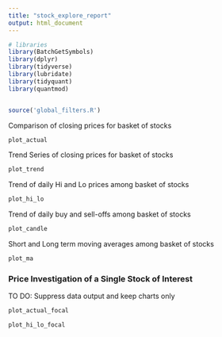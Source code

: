 ```yaml
---
title: "stock_explore_report"
output: html_document
---
```



```r
# libraries 
library(BatchGetSymbols)
library(dplyr)
library(tidyverse)
library(lubridate)
library(tidyquant) 
library(quantmod)


source('global_filters.R')

```

Comparison of closing prices for basket of stocks

```r

plot_actual


```

Trend Series of closing prices for basket of stocks

```r

plot_trend


```

Trend of daily Hi and Lo prices among basket of stocks
```r

plot_hi_lo


```

Trend of daily buy and sell-offs among basket of stocks

```r

plot_candle


```

Short and Long term moving averages among basket of stocks

```r


plot_ma

```

### Price Investigation of a Single Stock of Interest


TO DO:  Suppress data output and keep charts only

```r


plot_actual_focal


```

```r



plot_hi_lo_focal

```









